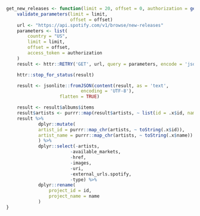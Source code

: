 ```r
get_new_releases <- function(limit = 20, offset = 0, authorization = get_spotify_access_token()){
    validate_parameters(limit = limit,
                        offset = offset)
    url <- "https://api.spotify.com/v1/browse/new-releases"
    parameters <- list(
        country = "US",
        limit = limit,
        offset = offset,
        access_token = authorization
    )
    result <- httr::RETRY('GET', url, query = parameters, encode = 'json', terminate_on = c(401, 403, 404))

    httr::stop_for_status(result)

    result <- jsonlite::fromJSON(content(result, as = 'text',
                            encoding = 'UTF-8'),
                    flatten = TRUE)

    result <- result$albums$items
    result$artists <- purrr::map(result$artists, ~ list(id = .x$id, name = .x$name))
    result %>%
            dplyr::mutate(
            artist_id = purrr::map_chr(artists, ~ toString(.x$id)),
            artist_name = purrr::map_chr(artists, ~ toString(.x$name))
            ) %>%
            dplyr::select(-artists,
                        -available_markets,
                        -href,
                        -images,
                        -uri,
                        -external_urls.spotify,
                        -type) %>%
            dplyr::rename(
                project_id = id,
                project_name = name
            )
}
```